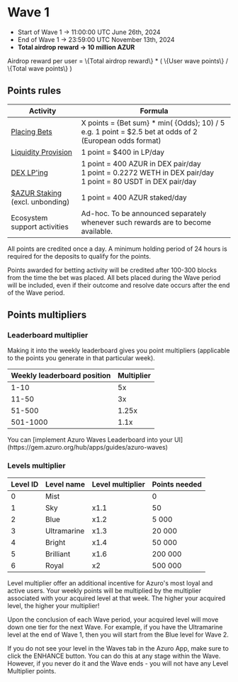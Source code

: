
# Wave 1

- Start of Wave 1 → 11:00:00 UTC June 26th, 2024
- End of Wave 1 → 23:59:00 UTC November 13th, 2024
- **Total airdrop reward → 10 million AZUR**

<Callout type="info">
Airdrop reward per user = 
\{Total airdrop reward\} * ( \{User wave points\}  / \{Total wave points\} )
</Callout>

## Points rules

| Activity | Formula |
| --- | --- |
| [Placing Bets](https://azuro.org/ecosystem) | Х points =  \{Bet sum\} * min( \{Odds\}; 10) / 5<br />e.g. 1 point = \$2.5 bet at odds of 2 (European odds format) |
| [Liquidity Provision](https://azuro.org/app/liquidity) | 1 point = \$400 in LP/day |
| [DEX LP'ing](https://azuro.org/app/dex-farming) | 1 point = 400 AZUR in DEX pair/day<br />1 point = 0.2272 WETH in DEX pair/day<br />1 point = 80 USDT in DEX pair/day |
| [\$AZUR Staking](https://azuro.org/app/staking)<br />(excl. unbonding) | 1 point = 400 AZUR staked/day |
| Ecosystem support activities | Ad-hoc. To be announced separately whenever such rewards are to become available. |

All points are credited once a day. A minimum holding period of 24 hours is required for the deposits to qualify for the points.

Points awarded for betting activity will be credited after 100-300 blocks from the time the bet was placed. All bets placed during the Wave period will be included, even if their outcome and resolve date occurs after the end of the Wave period.

## Points multipliers

### Leaderboard multiplier

Making it into the weekly leaderboard gives you point multipliers (applicable to the points you generate in that particular week).

| Weekly leaderboard position | Multiplier |
| --- | --- |
| 1-10 | 5x |
| 11-50 | 3x |
| 51-500 | 1.25x |
| 501-1000 | 1.1x |

<Callout type="feature">
You can [implement Azuro Waves Leaderboard into your UI](https://gem.azuro.org/hub/apps/guides/azuro-waves)
</Callout>

### Levels multiplier

| Level ID | Level name | Level multiplier | Points needed |
| --- | --- | --- | --- |
| 0 | Mist |  | 0 |
| 1 | Sky | x1.1 | 50 |
| 2 | Blue | x1.2 | 5 000 |
| 3 | Ultramarine | x1.3 | 20 000 |
| 4 | Bright | x1.4 | 50 000 |
| 5 | Brilliant | x1.6 | 200 000 |
| 6 | Royal | x2 | 500 000 |

Level multiplier offer an additional incentive for Azuro's most loyal and active users. Your weekly points will be multiplied by the multiplier associated with your acquired level at that week. The higher your acquired level, the higher your multiplier!

Upon the conclusion of each Wave period, your acquired level will move down one tier for the next Wave. For example, if you have the Ultramarine level at the end of Wave 1, then you will start from the Blue level for Wave 2.

<Callout type="warning">
If you do not see your level in the Waves tab in the Azuro App, make sure to click the ENHANCE button. You can do this at any stage within the Wave.
However, if you never do it and the Wave ends - you will not have any Level Multiplier points.
</Callout>